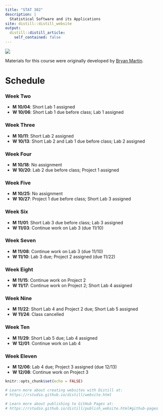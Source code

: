 ```yaml
---
title: "STAT 302"
description: |
  Statistical Software and its Applications
site: distill::distill_website
output:
  distill::distill_article:
    self_contained: false
---
```



![](files/images/bombe.jpeg)

Materials for this course were originally developed by [Bryan Martin](https://bryandmartin.github.io/STAT302/index.html).

# Schedule 

### Week Two

* **M 10/04**: Short Lab 1 assigned
* **W 10/06**: Short Lab 1 due before class; Lab 1 assigned

### Week Three

* **M 10/11**: Short Lab 2 assigned
* **W 10/13**: Short Lab 2 and Lab 1 due before class; Lab 2 assigned

### Week Four

* **M 10/18**: No assignment
* **W 10/20**: Lab 2 due before class; Project 1 assigned

### Week Five

* **M 10/25**: No assignment
* **W 10/27**: Project 1 due before class; Short Lab 3 assigned

### Week Six

* **M 11/01**: Short Lab 3 due before class; Lab 3 assigned
* **W 11/03**: Continue work on Lab 3 (due 11/10)

### Week Seven

* **M 11/08**: Continue work on Lab 3 (due 11/10)
* **W 11/10**: Lab 3 due; Project 2 assigned (due 11/22) 

### Week Eight

* **M 11/15**: Continue work on Project 2
* **W 11/17**: Continue work on Project 2; Short Lab 4 assigned

### Week Nine

* **M 11/22**: Short Lab 4 and Project 2 due; Short Lab 5 assigned
* **W 11/24**: Class cancelled

### Week Ten

* **M 11/29**: Short Lab 5 due; Lab 4 assigned
* **W 12/01**: Continue work on Lab 4

### Week Eleven

* **M 12/06**: Lab 4 due; Project 3 assigned (due 12/13)
* **W 12/08**: Continue work on Project 3



```r
knitr::opts_chunk$set(echo = FALSE)

# Learn more about creating websites with Distill at:
# https://rstudio.github.io/distill/website.html

# Learn more about publishing to GitHub Pages at:
# https://rstudio.github.io/distill/publish_website.html#github-pages

```

